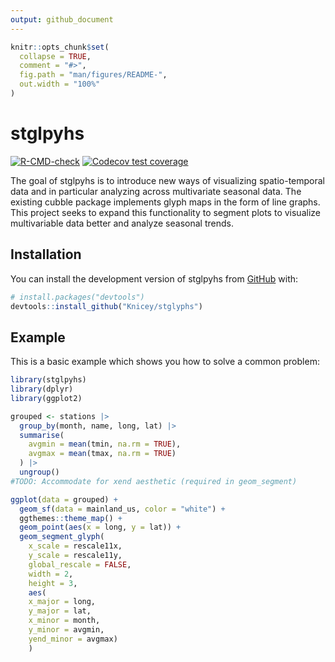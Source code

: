 ```yaml
---
output: github_document
---
```


<!-- README.md is generated from README.Rmd. Please edit that file -->

```r
knitr::opts_chunk$set(
  collapse = TRUE,
  comment = "#>",
  fig.path = "man/figures/README-",
  out.width = "100%"
)
```

# stglpyhs

<!-- badges: start -->
[![R-CMD-check](https://github.com/Knicey/stglyphs/actions/workflows/R-CMD-check.yaml/badge.svg)](https://github.com/Knicey/stglyphs/actions/workflows/R-CMD-check.yaml)
[![Codecov test coverage](https://codecov.io/gh/Knicey/stglyphs/branch/master/graph/badge.svg)](https://app.codecov.io/gh/Knicey/stglyphs?branch=master)
<!-- badges: end -->

The goal of stglpyhs is to introduce new ways of visualizing spatio-temporal data and in particular analyzing across multivariate seasonal data. The existing cubble package implements glyph maps in the form of line graphs. This project seeks to expand this functionality to segment plots to visualize multivariable data better and analyze seasonal trends.

## Installation

You can install the development version of stglpyhs from [GitHub](https://github.com/) with:

``` r
# install.packages("devtools")
devtools::install_github("Knicey/stglyphs")
```

## Example

This is a basic example which shows you how to solve a common problem:

```r
library(stglpyhs)
library(dplyr)
library(ggplot2)

grouped <- stations |>
  group_by(month, name, long, lat) |>
  summarise(
    avgmin = mean(tmin, na.rm = TRUE),
    avgmax = mean(tmax, na.rm = TRUE)
  ) |>
  ungroup() 
#TODO: Accommodate for xend aesthetic (required in geom_segment)
```
```r
ggplot(data = grouped) +
  geom_sf(data = mainland_us, color = "white") +
  ggthemes::theme_map() +
  geom_point(aes(x = long, y = lat)) +
  geom_segment_glyph(
    x_scale = rescale11x,
    y_scale = rescale11y,
    global_rescale = FALSE,
    width = 2,
    height = 3,
    aes(
    x_major = long, 
    y_major = lat, 
    x_minor = month, 
    y_minor = avgmin, 
    yend_minor = avgmax)
    ) 

```
